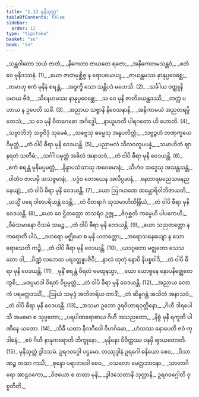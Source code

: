 ```yaml
---
title: "1.12 မုနိသုတ္တ"
tableOfContents: false
sidebar:
  order: 12
type: "tipitaka"
basket: "su"
book: "sn"
---
```



<DynamicBreadcrumb />

<Division number="209" book="sn" e="ch" v="18" p="309">

<Paragraph number="240" type="verses" book="sn">
_သန္ထဝါတော ဘယံ ဇာတံ,_  
_နိကေတာ ဇာယတေ ရဇော;_  
_အနိကေတမသန္ထဝံ,_  
_ဧတံ ဝေ မုနိဒဿနံ. (1)_  

</Paragraph>

</Division>
<Division number="210" book="sn" e="ch" v="18" p="309">

<Paragraph number="241" type="verses" book="sn">
_ယော ဇာတမုစ္ဆိဇ္ဇ န ရောပယေယျ,_  
_ဇာယန္တမဿ နာနုပ္ပဝေစ္ဆေ;_  
_တမာဟု ဧကံ မုနိနံ စရန္တံ,_  
_အဒ္ဒက္ခိ သော သန္တိပဒံ မဟေသိ. (2)_  

</Paragraph>

</Division>
<Division number="211" book="sn" e="ch" v="18" p="309">

<Paragraph number="242" type="verses" book="sn">
_သင်္ခါယ ဝတ္ထူနိ ပမာယ ဗီဇံ,_  
_သိနေဟမဿ နာနုပ္ပဝေစ္ဆေ;_  
_သ ဝေ မုနီ ဇာတိခယန္တဒဿီ,_  
_တက္ကံ ပဟာယ န ဥပေတိ သင်္ခံ. (3)_  

</Paragraph>

</Division>
<Division number="212" book="sn" e="ch" v="18" p="309">

<Paragraph number="243" type="verses" book="sn">
_အညာယ သဗ္ဗာနိ နိဝေသနာနိ,_  
_အနိကာမယံ အညတရမ္ပိ တေသံ;_  
_သ ဝေ မုနီ ဝီတဂေဓော အဂိဒ္ဓေါ,_  
_နာယူဟတီ ပါရဂတော ဟိ ဟောတိ. (4)_  

</Paragraph>

</Division>
<Division number="213" book="sn" e="ch" v="18" p="309">

<Paragraph number="244" type="verses" book="sn">
_သဗ္ဗာဘိဘုံ သဗ္ဗဝိဒုံ သုမေဓံ,_  
_သဗ္ဗေသု ဓမ္မေသု အနူပလိတ္တံ;_  
_သဗ္ဗဉ္ဇဟံ တဏှက္ခယေ ဝိမုတ္တံ,_  
_တံ ဝါပိ ဓီရာ မုနိ ဝေဒယန္တိ. (5)_  

</Paragraph>

</Division>
<Division number="214" book="sn" e="ch" v="18" p="309">

<Paragraph number="245" type="verses" book="sn">
_ပညာဗလံ သီလဝတူပပန္နံ,_  
_သမာဟိတံ ဈာနရတံ သတီမံ;_  
_သင်္ဂါ ပမုတ္တံ အခိလံ အနာသဝံ,_  
_တံ ဝါပိ ဓီရာ မုနိ ဝေဒယန္တိ. (6)_  

</Paragraph>

</Division>
<Division number="215" book="sn" e="ch" v="18" p="310">

<Paragraph number="246" type="verses" book="sn">
_ဧကံ စရန္တံ မုနိမပ္ပမတ္တံ,_  
_နိန္ဒာပသံသာသု အဝေဓမာနံ;_  
_သီဟံဝ သဒ္ဒေသု အသန္တသန္တံ,_  
_ဝါတံဝ ဇာလမှိ အသဇ္ဇမာနံ;_  
_ပဒ္မံဝ တောယေန အလိပ္ပမာနံ,_  
_နေတာရမညေသမနညနေယျံ;_  
_တံ ဝါပိ ဓီရာ မုနိ ဝေဒယန္တိ. (7)_  

</Paragraph>

</Division>
<Division number="216" book="sn" e="ch" v="18" p="310">

<Paragraph number="247" type="verses" book="sn">
_ယော ဩဂဟဏေ ထမ္ဘောရိဝါဘိဇာယတိ,_  
_ယသ္မိံ ပရေ ဝါစာပရိယန္တံ ဝဒန္တိ;_  
_တံ ဝီတရာဂံ သုသမာဟိတိန္ဒြိယံ,_  
_တံ ဝါပိ ဓီရာ မုနိ ဝေဒယန္တိ. (8)_  

</Paragraph>

</Division>
<Division number="217" book="sn" e="ch" v="18" p="310">

<Paragraph number="248" type="verses" book="sn">
_ယော ဝေ ဌိတတ္တော တသရံဝ ဥဇ္ဇု,_  
_ဇိဂုစ္ဆတိ ကမ္မေဟိ ပါပကေဟိ;_  
_ဝီမံသမာနော ဝိသမံ သမဉ္စ,_  
_တံ ဝါပိ ဓီရာ မုနိ ဝေဒယန္တိ. (9)_  

</Paragraph>

</Division>
<Division number="218" book="sn" e="ch" v="18" p="310">

<Paragraph number="249" type="verses" book="sn">
_ယော သညတတ္တော န ကရောတိ ပါပံ,_  
_ဒဟရော မဇ္ဈိမော စ မုနိ ယတတ္တော;_  
_အရောသနေယျော န သော ရောသေတိ ကဉ္စိ,_  
_တံ ဝါပိ ဓီရာ မုနိ ဝေဒယန္တိ. (10)_  

</Paragraph>

</Division>
<Division number="219" book="sn" e="ch" v="18" p="310">

<Paragraph number="250" type="verses" book="sn">
_ယဒဂ္ဂတော မဇ္ဈတော သေသတော ဝါ,_  
_ပိဏ္ဍံ လဘေထ ပရဒတ္တူပဇီဝီ;_  
_နာလံ ထုတုံ နောပိ နိပစ္စဝါဒီ,_  
_တံ ဝါပိ ဓီရာ မုနိ ဝေဒယန္တိ. (11)_  

</Paragraph>

</Division>
<Division number="220" book="sn" e="ch" v="18" p="310">

<Paragraph number="251" type="verses" book="sn">
_မုနိံ စရန္တံ ဝိရတံ မေထုနသ္မာ,_  
_ယော ယောဗ္ဗနေ နောပနိဗဇ္ဈတေ ကွစိ;_  
_မဒပ္ပမာဒါ ဝိရတံ ဝိပ္ပမုတ္တံ,_  
_တံ ဝါပိ ဓီရာ မုနိ ဝေဒယန္တိ. (12)_  

</Paragraph>

</Division>
<Division number="221" book="sn" e="ch" v="18" p="311">

<Paragraph number="252" type="verses" book="sn">
_အညာယ လောကံ ပရမတ္ထဒဿိံ,_  
_ဩဃံ သမုဒ္ဒံ အတိတရိယ တာဒိံ;_  
_တံ ဆိန္နဂန္ထံ အသိတံ အနာသဝံ,_  
_တံ ဝါပိ ဓီရာ မုနိ ဝေဒယန္တိ. (13)_  

</Paragraph>

</Division>
<Division number="222" book="sn" e="ch" v="18" p="311">

<Paragraph number="253" type="verses" book="sn">
_အသမာ ဥဘော ဒူရဝိဟာရဝုတ္တိနော,_  
_ဂိဟီ ဒါရပေါသီ အမမော စ သုဗ္ဗတော;_  
_ပရပါဏရောဓာယ ဂိဟီ အသညတော,_  
_နိစ္စံ မုနီ ရက္ခတိ ပါဏိနေ ယတော. (14)_  

</Paragraph>

</Division>
<Division number="223" book="sn" e="ch" v="18" p="311">

<Paragraph number="254" type="verses" book="sn">
_သိခီ ယထာ နီလဂီဝေါ ဝိဟင်္ဂမော,_  
_ဟံသဿ နောပေတိ ဇဝံ ကုဒါစနံ;_  
_ဧဝံ ဂိဟီ နာနုကရောတိ ဘိက္ခုနော,_  
_မုနိနော ဝိဝိတ္တဿ ဝနမှိ ဈာယတောတိ. (15)_  


</Paragraph>
</Division>

<Paragraph number="255" type="center" book="sn">
မုနိသုတ္တံ ဒွါဒသမံ.



</Paragraph>

<Paragraph number="256" type="center" book="sn">
ဥရဂဝဂ္ဂေါ ပဌမော.



</Paragraph>

<Paragraph number="257" type="center" book="sn">
တဿုဒ္ဒါနံ


</Paragraph>

<Paragraph number="258" type="verses" book="sn">
ဥရဂေါ ဓနိယော စေဝ,_  
_ဝိသာဏဉ္စ တထာ ကသိ;_  
_စုန္ဒော ပရာဘဝေါ စေဝ,_  
_ဝသလော မေတ္တဘာဝနာ._  

</Paragraph>

<Paragraph number="259" type="verses" book="sn">
_သာတာဂိရော အာဠဝကော,_  
_ဝိဇယော စ တထာ မုနိ;_  
_ဒွါဒသေတာနိ သုတ္တာနိ,_  
ဥရဂဝဂ္ဂေါတိ ဝုစ္စတီတိ._
</Paragraph>